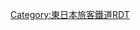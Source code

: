 {{Routemap|inline=<includeonly>yes</includeonly>|collapse=yes|title=川越線|title-bg=seagreen|title-color=white|map=
~~ ~~1：[[京濱東北線]]
~~ ~~2：[[東北本線]]（[[宇都宮線]]）、[[高崎線]]
~~ ~~3：[[埼京線]]
~~ ~~4：[[東北新幹線|東北]]、[[上越新幹線]]
*1\*2\\*3\*4\*5\*6~~ ~~5：[[伊奈線|New Shuttle]]
STR\STR\\tSTRa\STR\uWSLa\~~ ~~6：[[西武鐵道|西武]]：''{{link-ja|大宮線|西武大宮線}}''~~-1941
KBHFe!~HUBrg\BHF!~HUBq\exKBHFa!~HUBq\tBHF!~HUBq\BHF!~HUBq\uBHF!~HUBq\uexKBHFa!~HUBeq~~0.0~~'''[[大宮站 (埼玉縣)|大宮]]'''
KBHFa!~HUBe\STR\exSTR!~POINTERg@fq\tSTRe\STR\uSTR\uexSTR~~ ~~''川越線''~~-1985
STRr\STR\exSTR\STR2u\STR3\uLSTR\uexLSTR~~ ~~[[東武鐵道|東武]]：[[野田線]]
STRq\ABZgr\xSTR2u\STR3+1\STR2u+4u!~uÜWu2\uSTR3\~~ ~~東北本線（宇都宮線）
STRq\KRZu\STRr+1\exSTR2+4!~ÜWu4!~uÜWu2\uSTR3+1\STR+4!~uÜWu4\~~ ~~東北、上越新幹線
uSTRq\mKRZu\uSTRq\uSTRr+1\exSTR2+4!~uÜWu4\eSTR+c3\~~ ~~New Shuttle
STRq\STRr\\\exSTRc1\eABZg+4\~~ ~~[[高崎線]]
\\\\BHF~~3.7~~'''[[日進站 (埼玉縣)|日進]]'''
\\\\BHF~~6.3~~'''[[西大宮站|西大宮]]'''
\\\\\BHF\uexLSTR~~7.7~~'''[[指扇站|指扇]]'''
\\\uexSTR+l\uexSTRq\emKRZ\uexSTRr~~ ~~西武：''大宮線''~~-1941
\\uexLSTR\\hKRZWae~~ ~~{{link-ja|荒川橋樑 (川越線)|荒川橋梁 (川越線)|荒川橋樑}}~~[[荒川 (關東)|荒川]]
\\\\\KRWgl\KRW+r
\\\\\STR\DST~~ ~~{{link-ja|川越車輛中心|川越車両センター}}
\\\\\KRWg+l\KRWr
\\\\BHF~~12.4~~'''[[南古谷站|南古谷]]'''
\\\\STR+l\KRZu\STRq~~ ~~東武：[[東上本線|東上線]]
\\uexLSTR\BHF!~HUBaq\BHF!~HUBeq~~16.1~~'''[[川越站|川越]]'''
\\uexWSLr\STR\STR~~ ~~''川越久保町''~~-1941
\\KHSTaq\KRZo\KRZo~~ ~~[[本川越站|本川越]] 西武：[[新宿線 (西武鐵道)|新宿線]]
\\\HST\STR~~ ~~[[川越市站|川越市]]
\\\STR\BHF~~18.7~~'''[[西川越站|西川越]]'''
\\\hKRZWae\hKRZWae~~ ~~{{link-ja|入間川 (埼玉縣)|入間川 (埼玉県)|入間川}}
\\\STRr\BHF~~20.9~~'''[[的場站|的場]]'''
\\\\SKRZ-Au~~ ~~[[關越自動車道]]
\\\\BHF~~23.8~~'''[[笠幡站|笠幡]]'''
\\\\SKRZ-Au~~ ~~[[首都圈中央連絡自動車道]]
\\\\BHF~~27.0~~'''[[武藏高萩站|武藏高萩]]'''
\\\\ABZg+r~~ ~~[[八高線]]
\\\\BHF~~30.6~~'''[[高麗川站|高麗川]]'''
\\\\STR~~ ~~八高線
|bottom={{navbar|川越線RDT}}
}}<noinclude>{{rdt intro|[[川越線]]}}

[[Category:東日本旅客鐵道RDT]]
[[Category:川越線| ]]

</noinclude>